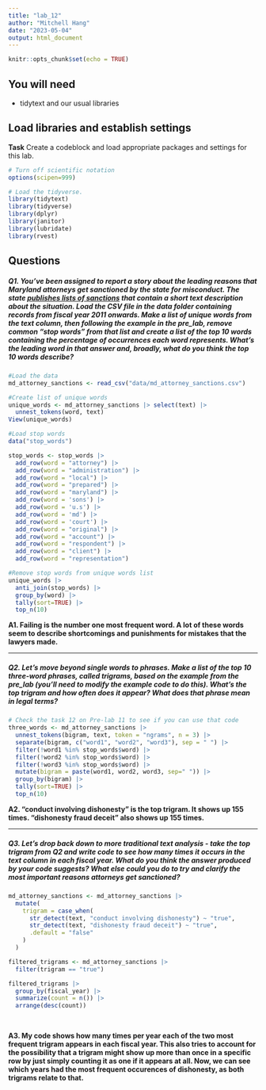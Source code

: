```yaml
---
title: "lab_12"
author: "Mitchell Hang"
date: "2023-05-04"
output: html_document
---
```


```r
knitr::opts_chunk$set(echo = TRUE)
```

## You will need

-   tidytext and our usual libraries

## Load libraries and establish settings

**Task** Create a codeblock and load appropriate packages and settings for this lab.

```r
# Turn off scientific notation
options(scipen=999)

# Load the tidyverse.
library(tidytext)
library(tidyverse)
library(dplyr)
library(janitor)
library(lubridate)
library(rvest)
```

## Questions

##### **Q1.** You've been assigned to report a story about the leading reasons that Maryland attorneys get sanctioned by the state for misconduct. The state [publishes lists of sanctions](https://www.courts.state.md.us/attygrievance/sanctions) that contain a short text description about the situation. Load the CSV file in the data folder containing records from fiscal year 2011 onwards. Make a list of unique words from the text column, then following the example in the pre_lab, remove common "stop words" from that list and create a list of the top 10 words containing the percentage of occurrences each word represents. What's the leading word in that answer and, broadly, what do you think the top 10 words describe?

```r
#Load the data
md_attorney_sanctions <- read_csv("data/md_attorney_sanctions.csv")
```

```r
#Create list of unique words
unique_words <- md_attorney_sanctions |> select(text) |>
  unnest_tokens(word, text)
View(unique_words)
```

```r
#Load stop words
data("stop_words")

stop_words <- stop_words |> 
  add_row(word = "attorney") |> 
  add_row(word = "administration") |> 
  add_row(word = "local") |>
  add_row(word = "prepared") |>
  add_row(word = "maryland") |>
  add_row(word = 'sons') |> 
  add_row(word = 'u.s') |> 
  add_row(word = 'md') |> 
  add_row(word = 'court') |> 
  add_row(word = "original") |>
  add_row(word = "account") |>
  add_row(word = "respondent") |> 
  add_row(word = "client") |> 
  add_row(word = "representation")
```

```r
#Remove stop words from unique words list
unique_words |>
  anti_join(stop_words) |>
  group_by(word) |>
  tally(sort=TRUE) |>
  top_n(10)
```

**A1. Failing is the number one most frequent word. A lot of these words seem to describe shortcomings and punishments for mistakes that the lawyers made.**

------------------------------------------------------------------------

##### **Q2.** Let's move beyond single words to phrases. Make a list of the top 10 three-word phrases, called trigrams, based on the example from the pre_lab (you'll need to modify the example code to do this). What's the top trigram and how often does it appear? What does that phrase mean in legal terms?

```r
# Check the task 12 on Pre-lab 11 to see if you can use that code
three_words <- md_attorney_sanctions |>
  unnest_tokens(bigram, text, token = "ngrams", n = 3) |>
  separate(bigram, c("word1", "word2", "word3"), sep = " ") |>
  filter(!word1 %in% stop_words$word) |>
  filter(!word2 %in% stop_words$word) |>
  filter(!word3 %in% stop_words$word) |>
  mutate(bigram = paste(word1, word2, word3, sep=" ")) |>
  group_by(bigram) |>
  tally(sort=TRUE) |>
  top_n(10)
```

**A2. "conduct involving dishonesty" is the top trigram. It shows up 155 times. "dishonesty fraud deceit" also shows up 155 times.**

------------------------------------------------------------------------

##### **Q3.** Let's drop back down to more traditional text analysis - take the top trigram from Q2 and write code to see how many times it occurs in the text column in each fiscal year. What do you think the answer produced by your code suggests? What else could you do to try and clarify the most important reasons attorneys get sanctioned?

```r
md_attorney_sanctions <- md_attorney_sanctions |>
  mutate(
    trigram = case_when(
      str_detect(text, "conduct involving dishonesty") ~ "true",
      str_detect(text, "dishonesty fraud deceit") ~ "true",
      .default = "false"
    )
  )

filtered_trigrams <- md_attorney_sanctions |>
  filter(trigram == "true")

filtered_trigrams |> 
  group_by(fiscal_year) |>
  summarize(count = n()) |>
  arrange(desc(count))
    
  

```

**A3. My code shows how many times per year each of the two most frequent trigram appears in each fiscal year. This also tries to account for the possibility that a trigram might show up more than once in a specific row by just simply counting it as one if it appears at all. Now, we can see which years had the most frequent occurences of dishonesty, as both trigrams relate to that.**
